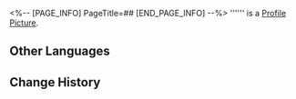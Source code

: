 <%-- [PAGE_INFO]
PageTitle=##
[END_PAGE_INFO] --%>
{{Item Infobox
|id          = 149998
|image       = Item .png
|type        = Mission Item
|invCategory = Missions
|rarity      = 3
|effect      = 
|description = 
}}
'''''' is a [[Profile Picture]].

==Other Languages==
{{Other Languages
|en   = 
|zhs  = dev_情绪碎片：开心
|zht  = 
|ja   = 
|ko   = 
|es   = 
|fr   = 
|ru   = 
|th   = 
|vi   = 
|de   = 
|id   = 
|pt   = 
}}

==Change History==
{{Change History|2.0}}